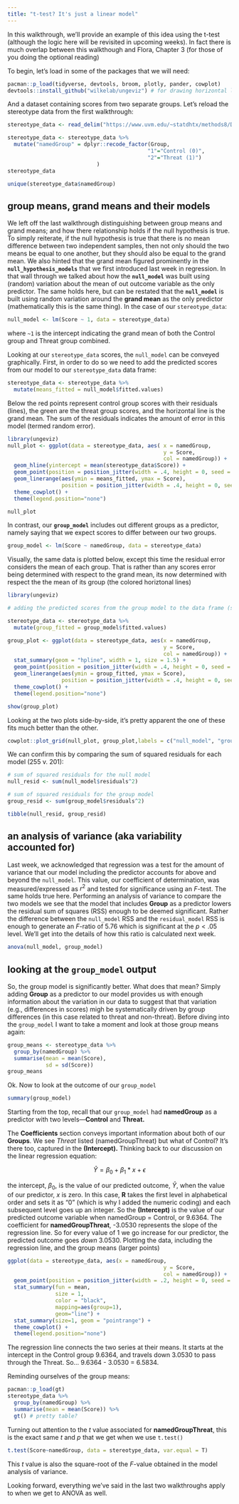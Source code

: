 ```yaml
---
title: "t-test? It's just a linear model"
---
```


In this walkthrough, we'll provide an example of this idea using the t-test (although the logic here will be revisited in upcoming weeks). In fact there is much overlap between this walkthough and Flora, Chapter 3 (for those of you doing the optional reading)

To begin, let's load in some of the packages that we will need:

```r
pacman::p_load(tidyverse, devtools, broom, plotly, pander, cowplot)
devtools::install_github("wilkelab/ungeviz") # for drawing horizontal lines
```

And a dataset containing scores from two separate groups. Let's reload the stereotype data from the first walkthrough:

```r
stereotype_data <- read_delim("https://www.uvm.edu/~statdhtx/methods8/DataFiles/Tab7-7.dat", delim = "\t")

stereotype_data <- stereotype_data %>% 
  mutate("namedGroup" = dplyr::recode_factor(Group,
                                            "1"="Control (0)", 
                                            "2"="Threat (1)")
                            )
stereotype_data

unique(stereotype_data$namedGroup)
```

## group means, grand means and their models

We left off the last walkthrough distinguishing between group means and grand means; and how there relationship holds if the null hypothesis is true. To simply reiterate, if the null hypothesis is true that there is no mean difference between two independent samples, then not only should the two means be equal to one another, but they should also be equal to the grand mean. We also hinted that the grand mean figured prominently in the **`null_hypothesis_models`** that we first introduced last week in regression. In that wall through we talked about how the **`null_model`** was built using (random) variation about the mean of out outcome variable as the only predictor. The same holds here, but can be restated that the **`null_model`** is built using random variation around the **grand mean** as the only predictor (mathematically this is the same thing). In the case of our `stereotype_data`:

```r
null_model <- lm(Score ~ 1, data = stereotype_data)
```

where `~1` is the intercept indicating the grand mean of both the Control group and Threat group combined.

Looking at our `stereotype_data` scores, the `null_model` can be conveyed graphically. First, in order to do so we need to add the predicted scores from our model to our `stereotype_data` data frame:

```r
stereotype_data <- stereotype_data %>%
  mutate(means_fitted = null_model$fitted.values)
```

Below the red points represent control group scores with their residuals (lines), the green are the threat group scores, and the horizontal line is the grand mean. The sum of the residuals indicates the amount of error in this model (termed random error).

```r
library(ungeviz)
null_plot <- ggplot(data = stereotype_data, aes( x = namedGroup, 
                                                 y = Score, 
                                                 col = namedGroup)) +
  geom_hline(yintercept = mean(stereotype_data$Score)) +
  geom_point(position = position_jitter(width = .4, height = 0, seed = 1)) + 
  geom_linerange(aes(ymin = means_fitted, ymax = Score),
                 position = position_jitter(width = .4, height = 0, seed = 1)) +
  theme_cowplot() +
  theme(legend.position="none")

null_plot
```

In contrast, our **`group_model`** includes out different groups as a predictor, namely saying that we expect scores to differ between our two groups.

```r
group_model <- lm(Score ~ namedGroup, data = stereotype_data)
```

Visually, the same data is plotted below, except this time the residual error considers the mean of each group. That is rather than any scores error being determined with respect to the grand mean, its now determined with respect the the mean of its group (the colored horiztonal lines)

```r
library(ungeviz)

# adding the predicted scores from the group model to the data frame (see above)

stereotype_data <- stereotype_data %>%
  mutate(group_fitted = group_model$fitted.values)

group_plot <- ggplot(data = stereotype_data, aes(x = namedGroup, 
                                                 y = Score, 
                                                 col = namedGroup)) +
  stat_summary(geom = "hpline", width = 1, size = 1.5) +
  geom_point(position = position_jitter(width = .4, height = 0, seed = 1)) + 
  geom_linerange(aes(ymin = group_fitted, ymax = Score),
                 position = position_jitter(width = .4, height = 0, seed = 1)) +
  theme_cowplot() +
  theme(legend.position="none")

show(group_plot)
```

Looking at the two plots side-by-side, it's pretty apparent the one of these fits much better than the other.

```r
cowplot::plot_grid(null_plot, group_plot,labels = c("null_model", "group_model"), label_x = .4)
```

We can confirm this by comparing the sum of squared residuals for each model (255 v. 201):

```r
# sum of squared residuals for the null model
null_resid <- sum(null_model$residuals^2) 

# sum of squared residuals for the group model
group_resid <- sum(group_model$residuals^2) 

tibble(null_resid, group_resid)
```



## an analysis of variance (aka variability accounted for)

Last week, we acknowledged that regression was a test for the amount of variance that our model including the predictor accounts for above and beyond the `null_model`. This value, our coefficient of determination, was measured/expressed as $r^2$ and tested for significance using an $F$-test. The same holds true here. Performing an analysis of variance to compare the two models we see that the model that includes **Group** as a predictor lowers the residual sum of squares (RSS) enough to be deemed significant. Rather the difference between the `null_model` RSS and the `residual_model` RSS is enough to generate an $F$-ratio of 5.76 which is significant at the $p<.05$ level. We'll get into the details of how this ratio is calculated next week.

```r
anova(null_model, group_model)
```

## looking at the `group_model` output

So, the group model is significantly better. What does that mean? Simply adding **Group** as a predictor to our model provides us with enough information about the variation in our data to suggest that that variation (e.g., differences in scores) migh be systematically driven by group differences (in this case related to threat and non-threat). Before diving into the `group_model` I want to take a moment and look at those group means again:

```r
group_means <- stereotype_data %>% 
  group_by(namedGroup) %>%
  summarise(mean = mean(Score),
            sd = sd(Score))
group_means
```

Ok. Now to look at the outcome of our `group_model`

```r
summary(group_model)
```

Starting from the top, recall that our `group_model` had **namedGroup** as a predictor with two levels---**Control** and **Threat.**

The **Coefficients** section conveys important information about both of our **Groups**. We see *Threat* listed (namedGroupThreat) but what of Control? It's there too, captured in the **(Intercept).** Thinking back to our discussion on the linear regression equation:

$$
\hat{Y} = \beta_0 + \beta_1*x + \epsilon
$$

the intercept, $\beta_0$, is the value of our predicted outcome, $\hat{Y}$, when the value of our predictor, $x$ is zero. In this case, **R** takes the first level in alphabetical order and sets it as "0" (which is why I added the numeric coding) and each subsequent level goes up an integer. So the **(Intercept)** is the value of our predicted outcome variable when namedGroup = Control, or 9.6364. The coefficient for **namedGroupThreat**, -3.0530 represents the slope of the regression line. So for every value of 1 we go increase for our predictor, the predicted outcome goes *down* 3.0530. Plotting the data, including the regression line, and the group means (larger points)

```r
ggplot(data = stereotype_data, aes(x = namedGroup, 
                                                 y = Score, 
                                                 col = namedGroup)) +
  geom_point(position = position_jitter(width = .2, height = 0, seed = 1)) + 
  stat_summary(fun = mean, 
               size = 1, 
               color = "black", 
               mapping=aes(group=1), 
               geom="line") +
  stat_summary(size=1, geom = "pointrange") +
  theme_cowplot() +
  theme(legend.position="none")
```

The regression line connects the two series at their means. It starts at the intercept in the Control group 9.6364, and travels down 3.0530 to pass through the Threat. So... 9.6364 - 3.0530 = 6.5834.

Reminding ourselves of the group means:

```r
pacman::p_load(gt)
stereotype_data %>% 
  group_by(namedGroup) %>%
  summarise(mean = mean(Score)) %>%
  gt() # pretty table?
```

Turning out attention to the $t$ value associated for **namedGroupThreat**, this is the exact same $t$ and $p$ that we get when we use `t.test()`

```r
t.test(Score~namedGroup, data = stereotype_data, var.equal = T)
```

This $t$ value is also the square-root of the $F$-value obtained in the model analysis of variance.

Looking forward, everything we've said in the last two walkthroughs apply to when we get to ANOVA as well.
